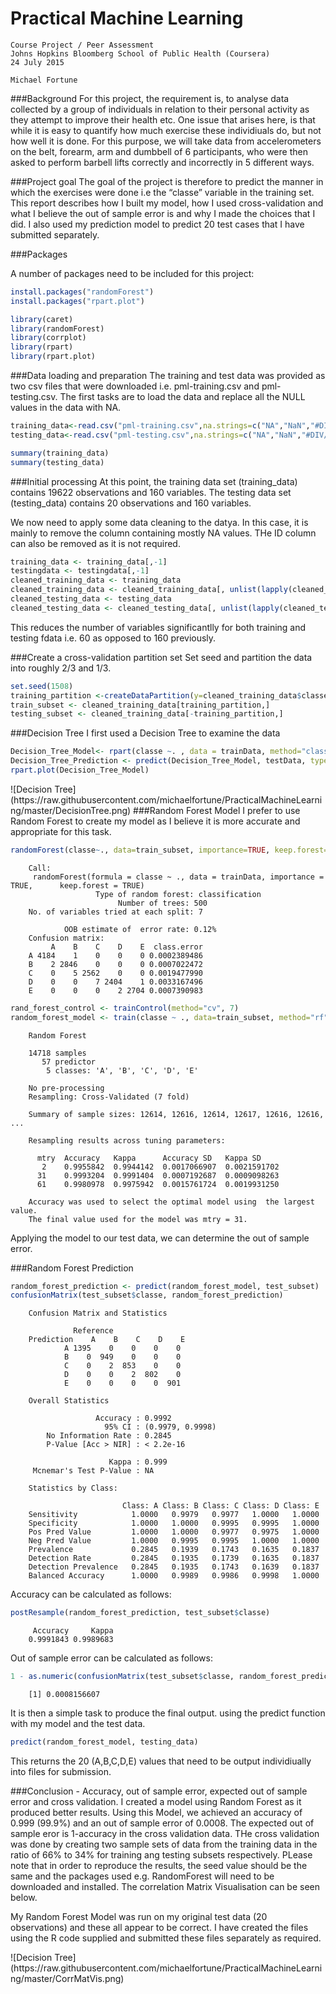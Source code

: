 Practical Machine Learning 
==========================

    Course Project / Peer Assessment
    Johns Hopkins Bloomberg School of Public Health (Coursera)
    24 July 2015
    
    Michael Fortune

###Background
For this project, the requirement is, to analyse data collected by a group of individuals in 
relation to their personal activity as they attempt to improve their health etc. One issue that
arises here, is that while it is easy to quantify how much exercise these individiuals do, but 
not how well it is done. For this purpose, we will take data from accelerometers on the belt, 
forearm, arm and dumbbell of 6 participants, who were then asked to perform barbell lifts correctly
and incorrectly in 5 different ways.  


###Project goal
The goal of the project is therefore to predict the manner in which the exercises were done 
i.e the "classe" variable in the training set. This report describes how I built my model, 
how I used cross-validation and what I believe the out of sample error is and why I made the choices
that I did. I also used my prediction model to predict 20 test cases that I have submitted separately.    

###Packages

A number of packages need to be included for this project:

```r
install.packages("randomForest")
install.packages("rpart.plot")

library(caret)
library(randomForest)
library(corrplot)
library(rpart)
library(rpart.plot)
```

###Data loading and preparation
The training and test data was provided as two csv files that were downloaded i.e. pml-training.csv 
and pml-testing.csv. The first tasks are to load the data and replace all the NULL values in the data with NA.

```r
training_data<-read.csv("pml-training.csv",na.strings=c("NA","NaN","#DIV/0!", "")) 
testing_data<-read.csv("pml-testing.csv",na.strings=c("NA","NaN","#DIV/0!", "")) 

summary(training_data)
summary(testing_data)
```

###Initial processing
At this point, the training data set (training_data) contains 19622 observations and 160 variables. 
The testing data set (testing_data) contains 20 observations and 160 variables.

We now need to apply some data cleaning to the datya. In this case, it is mainly to remove the column 
containing mostly NA values. THe ID column can also be removed as it is not required.

```r
training_data <- training_data[,-1] 
testingdata <- testingdata[,-1]
cleaned_training_data <- training_data
cleaned_training_data <- cleaned_training_data[, unlist(lapply(cleaned_training_data, function(x) !any(is.na(x))))]
cleaned_testing_data <- testing_data
cleaned_testing_data <- cleaned_testing_data[, unlist(lapply(cleaned_testing_data, function(x) !any(is.na(x))))]
```

This reduces the number of variables significantlly for both training and testing fdata i.e. 60 as opposed to 160 previously.

###Create a cross-validation partition set
Set seed and partition the data into roughly 2/3 and 1/3.

```r
set.seed(1508)
training_partition <-createDataPartition(y=cleaned_training_data$classe,p=0.66,list=FALSE)
train_subset <- cleaned_training_data[training_partition,]
testing_subset <- cleaned_training_data[-training_partition,] 
```
###Decision Tree
I first used a Decision Tree to examine the data
```r
Decision_Tree_Model<- rpart(classe ~. , data = trainData, method="class")
Decision_Tree_Prediction <- predict(Decision_Tree_Model, testData, type = "class")
rpart.plot(Decision_Tree_Model)
```
![Decision Tree] (https://raw.githubusercontent.com/michaelfortune/PracticalMachineLearning/master/DecisionTree.png)
###Random Forest Model
I prefer to use Random Forest to create my model as I believe it is more accurate and appropriate for this task.
```r
randomForest(classe~., data=train_subset, importance=TRUE, keep.forest=TRUE)
```
		Call:
		 randomForest(formula = classe ~ ., data = trainData, importance = TRUE,      keep.forest = TRUE) 
		               Type of random forest: classification
 		                    Number of trees: 500
		No. of variables tried at each split: 7

		        OOB estimate of  error rate: 0.12%
		Confusion matrix:
		     A    B    C    D    E  class.error
		A 4184    1    0    0    0 0.0002389486
		B    2 2846    0    0    0 0.0007022472
		C    0    5 2562    0    0 0.0019477990
		D    0    0    7 2404    1 0.0033167496
		E    0    0    0    2 2704 0.0007390983

```r
rand_forest_control <- trainControl(method="cv", 7)
random_forest_model <- train(classe ~ ., data=train_subset, method="rf", trControl=rand_forest_control, ntree=250)
```
		Random Forest 

		14718 samples
		   57 predictor
		    5 classes: 'A', 'B', 'C', 'D', 'E' 

		No pre-processing
		Resampling: Cross-Validated (7 fold) 

		Summary of sample sizes: 12614, 12616, 12614, 12617, 12616, 12616, ... 

		Resampling results across tuning parameters:

		  mtry  Accuracy   Kappa      Accuracy SD   Kappa SD    
		   2    0.9955842  0.9944142  0.0017066907  0.0021591702
		  31    0.9993204  0.9991404  0.0007192687  0.0009098263
		  61    0.9980978  0.9975942  0.0015761724  0.0019931250

		Accuracy was used to select the optimal model using  the largest value.
		The final value used for the model was mtry = 31. 

Applying the model to our test data, we can determine the out of sample error. 

###Random Forest Prediction
```r
random_forest_prediction <- predict(random_forest_model, test_subset)
confusionMatrix(test_subset$classe, random_forest_prediction)
```
		Confusion Matrix and Statistics

		          Reference
		Prediction    A    B    C    D    E
         		A 1395    0    0    0    0
         		B    0  949    0    0    0
         		C    0    2  853    0    0
        		D    0    0    2  802    0
         		E    0    0    0    0  901

		Overall Statistics
                                          
		               Accuracy : 0.9992          
		                 95% CI : (0.9979, 0.9998)
		    No Information Rate : 0.2845          
		    P-Value [Acc > NIR] : < 2.2e-16       
                                          
		                  Kappa : 0.999           
		 Mcnemar's Test P-Value : NA              

		Statistics by Class:

	     		             Class: A Class: B Class: C Class: D Class: E
		Sensitivity            1.0000   0.9979   0.9977   1.0000   1.0000
		Specificity            1.0000   1.0000   0.9995   0.9995   1.0000
		Pos Pred Value         1.0000   1.0000   0.9977   0.9975   1.0000
		Neg Pred Value         1.0000   0.9995   0.9995   1.0000   1.0000
		Prevalence             0.2845   0.1939   0.1743   0.1635   0.1837
		Detection Rate         0.2845   0.1935   0.1739   0.1635   0.1837
		Detection Prevalence   0.2845   0.1935   0.1743   0.1639   0.1837
		Balanced Accuracy      1.0000   0.9989   0.9986   0.9998   1.0000

Accuracy can be calculated as follows:
```r
postResample(random_forest_prediction, test_subset$classe)
```
		 Accuracy     Kappa 
		0.9991843 0.9989683
Out of sample error can be calculated as follows:
```r
1 - as.numeric(confusionMatrix(test_subset$classe, random_forest_prediction)$overall[1])
```
		[1] 0.0008156607

It is then a simple task to produce the final output. using the predict function with my model and the test data.
```r
predict(random_forest_model, testing_data)
```
This returns the 20 (A,B,C,D,E) values that need to be output individiually into files for submission. 

###Conclusion - Accuracy, out of sample error, expected out of sample error and cross validation.
I created a model using Random Forest as it produced better results. Using this Model, we achieved an accuracy of 0.999 (99.9%) and an out of sample error of 0.0008. The expected out of sample eror is 1-accuracy in the cross validation data. THe cross validation was done by creating two sample sets of data from the training data in the ratio of 66% to 34% for training ang testing subsets respectively. PLease note that in order to reproduce the results, the seed value should be the same and the packages used e.g. RandomForest will need to be downloaded and installed. The correlation Matrix Visualisation can be seen below.

My Random Forest Model was run on my original test data (20 observations) and these all appear to be correct. 
I have created the files using the R code supplied and submitted these files separately as required.  

![Decision Tree] (https://raw.githubusercontent.com/michaelfortune/PracticalMachineLearning/master/CorrMatVis.png)







